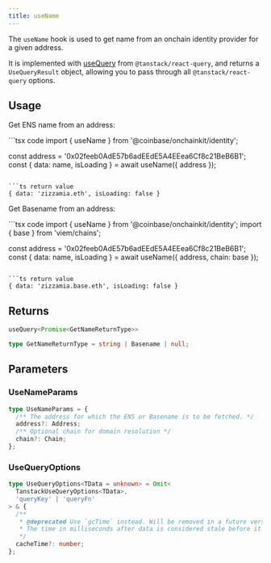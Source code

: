 ```yaml
---
title: useName
---
```



The `useName` hook is used to get name from an onchain identity provider
for a given address.

It is implemented with [useQuery](https://tanstack.com/query/latest/docs/framework/react/reference/useQuery) from `@tanstack/react-query`, and returns a `UseQueryResult` object, allowing you to pass through all `@tanstack/react-query` options.

## Usage

Get ENS name from an address:

<CodeGroup>
```tsx code
import { useName } from '@coinbase/onchainkit/identity';

const address = '0x02feeb0AdE57b6adEEdE5A4EEea6Cf8c21BeB6B1';
const { data: name, isLoading } = await useName({ address });
```

```ts return value
{ data: 'zizzamia.eth', isLoading: false }
```
</CodeGroup>

Get Basename from an address:

<CodeGroup>
```tsx code
import { useName } from '@coinbase/onchainkit/identity';
import { base } from 'viem/chains';

const address = '0x02feeb0AdE57b6adEEdE5A4EEea6Cf8c21BeB6B1';
const { data: name, isLoading } = await useName({ address, chain: base });
```

```ts return value
{ data: 'zizzamia.base.eth', isLoading: false }
```
</CodeGroup>

## Returns

```ts
useQuery<Promise<GetNameReturnType>>

type GetNameReturnType = string | Basename | null;
```

## Parameters

### UseNameParams

```ts
type UseNameParams = {
  /** The address for which the ENS or Basename is to be fetched. */
  address?: Address;
  /** Optional chain for domain resolution */
  chain?: Chain;
};
```

### UseQueryOptions

```ts
type UseQueryOptions<TData = unknown> = Omit<
  TanstackUseQueryOptions<TData>,
  'queryKey' | 'queryFn'
> & {
  /**
   * @deprecated Use `gcTime` instead. Will be removed in a future version.
   * The time in milliseconds after data is considered stale before it is removed from the cache.
   */
  cacheTime?: number;
};
```

